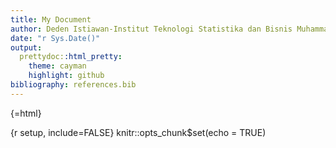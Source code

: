 ```yaml
---
title: My Document
author: Deden Istiawan-Institut Teknologi Statistika dan Bisnis Muhammadiyah
date: "r Sys.Date()"
output:
  prettydoc::html_pretty:
    theme: cayman
    highlight: github
bibliography: references.bib
---
```


{=html}
<style>
body{
text-align: justify}
</style>

{r setup, include=FALSE}
knitr::opts_chunk$set(echo = TRUE)

